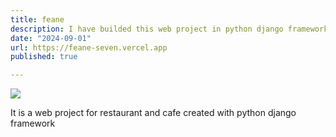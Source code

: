 ```yaml
---
title: feane
description: I have builded this web project in python django framework
date: "2024-09-01"
url: https://feane-seven.vercel.app
published: true

---
```



[![](https://aware-sturgeon-97.convex.cloud/api/storage/e8993855-d598-44d4-b894-1832026c09e4)](https://feane-seven.vercel.app)

It is a web project for restaurant and cafe created with python django framework
